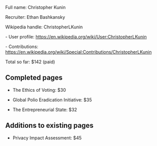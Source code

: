 Full name: Christopher Kunin

Recruiter: Ethan Bashkansky

Wikipedia handle: ChristopherLKunin

- User profile: https://en.wikipedia.org/wiki/User:ChristopherLKunin

- Contributions: https://en.wikipedia.org/wiki/Special:Contributions/ChristopherLKunin

Total so far: $142 (paid)

== Completed pages ==

* The Ethics of Voting: $30

* Global Polio Eradication Initiative: $35

* The Entrepreneurial State: $32

== Additions to existing pages ==

* Privacy Impact Assessment: $45
